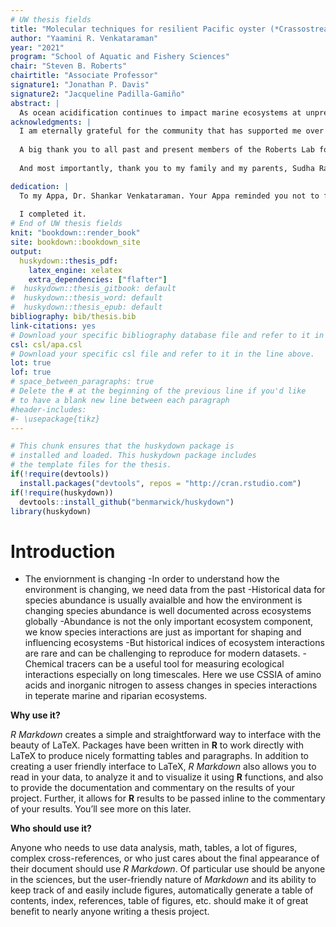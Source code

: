 ```yaml
---
# UW thesis fields
title: "Molecular techniques for resilient Pacific oyster (*Crassostrea gigas*) aquaculture"
author: "Yaamini R. Venkataraman"
year: "2021"
program: "School of Aquatic and Fishery Sciences"
chair: "Steven B. Roberts"
chairtitle: "Associate Professor"
signature1: "Jonathan P. Davis"
signature2: "Jacqueline Padilla-Gamiño"
abstract: |
  As ocean acidification continues to impact marine ecosystems at unprecedented rates, phenotypic plasticity may allow organisms to withstand more stressful conditions. Genomic methods can elucidate molecular mechanisms that contribute to phenotypic plasticity, allowing for a deeper understanding of how physiological processes will be impacted by low pH. My dissertation examines the effects of ocean acidification on the Pacific oyster (*Crassostrea gigas*) stress response and reproduction; elucidate how exposure history impacts phenotype; and explore the role of functional role DNA methylation in somatic and reproductive tissue. I investigated the effect of regional environmental variation on the molecular physiology of *C. gigas* outplanted at five different estuarine sites (four in Puget Sound, one in Willapa Bay) in Washington, USA using gel-free proteomic methods. While there was no difference in survival, or any protein abundances due to pH differences between sites, *C. gigas* outplanted at the site with the highest temperature had significantly higher abundances of antioxidant enzymes and molecular chaperones, elucidating the molecular underpinnings of thermotolerance. In a hatchery setting, I explored the impact of ocean acidification on reproductive maturity and output. A seven week low pH exposure did not affect sex ratio or maturation stage; however, it did significantly affect survival of larvae. Even though adult oysters spent four months in ambient pH conditions between low pH exposure and strip spawning, larvae from females that experienced low pH conditions had significantly higher mortality. Finally, I conducted the first investigations examining the effect of ocean acidification in *C. gigas* methylomes. To investigate the role of environmentally-responsive methylation in reproductive tissue, I analyzed gonad methylomes of female *C. gigas* exposed to low pH. A total of 1,599 differentially methylated loci (DML) were found in gene bodies. The genic DML were associated with cilium movement, development, and cytoskeletal processes, implying a need to regulate cellular growth in the gonad in response to low pH. I then explored the influence of low pH on the somatic tissue methylome using diploid and triploid oyster ctenidia. Differences in ploidy status yielded 154 DML. These ploidy-DML were associated with cell-cell adhesion and dephosphorlylation processes, which are not commonly associated with methylome changes in organisms that undergo natural polyploidization. The 178 pH-DML were associated with processes commonly observed in oysters exposed to ocean acidification, including apoptosis, protein ubiquitination, zinc ion binding, and cytoskeletal processes. In both reproductive and somatic tissue, the enrichment of DML in genes with multiple transcripts could indicate a role for methylation to regulate gene expression via alternative splicing. Investigating the molecular underpinnings of responses to ocean acidification in *C. gigas* will provide a thorough understanding of this global aquaculture product’s ability to withstand future ocean conditions.
acknowledgments: |
  I am eternally grateful for the community that has supported me over the past five years. I cannot thank my adviser, Dr. Steven B. Roberts, enough for his mentorship. He gave me room to grow and think for myself as a scientist, while constantly supporting my goals and advocating for my best interests. He fostered a welcoming, community-oriented lab environment that I will deeply miss. My other committee members — Drs. Jacqueline Padilla-Gamiño, Jonathan P. Davis, Julian D. Olden, and Lauren Buckley — challenged me to think about my work broadly and were always enthusiastic about my work in a way that refreshed my own interests. Although they were not officially part of my committee, Drs. Hollie M. Putnam at the University of Rhode Island and Kathleen E. Lotterhos at Northeastern University taught me so much in our collaborations, and showed me how new faculty members could pursue engaging research while also advocating for better academic environments. 
  
  A big thank you to all past and present members of the Roberts Lab for helping me every time my code didn’t run, teaching me proper pipetting technique, and bringing levity and joy to what can feel like a slog-fest. The SAFS graduate student community has been integral to my time in Seattle; it was a joy to learn, protest, and laugh with you all.
  
  And most importantly, thank you to my family and my parents, Sudha Rajagopalan and Dr. Shankar Venkataraman. I would be nothing without you. Thank you, and I love you.

dedication: |
  To my Appa, Dr. Shankar Venkataraman. Your Appa reminded you not to forget to complete your Ph.D, so that you could do the same for me. 
  
  I completed it.
# End of UW thesis fields
knit: "bookdown::render_book"
site: bookdown::bookdown_site
output: 
  huskydown::thesis_pdf: 
    latex_engine: xelatex
    extra_dependencies: ["flafter"]
#  huskydown::thesis_gitbook: default
#  huskydown::thesis_word: default
#  huskydown::thesis_epub: default
bibliography: bib/thesis.bib
link-citations: yes
# Download your specific bibliography database file and refer to it in the line above.
csl: csl/apa.csl
# Download your specific csl file and refer to it in the line above.
lot: true
lof: true
# space_between_paragraphs: true
# Delete the # at the beginning of the previous line if you'd like
# to have a blank new line between each paragraph
#header-includes:
#- \usepackage{tikz}
---
```


<!--
Above is the YAML (YAML Ain't Markup Language) header that includes a lot of metadata used to produce the document.  Be careful with spacing in this header!

If you'd like to include a comment that won't be produced in your resulting file enclose it in a block like this.
-->

<!--
If you receive a duplicate label error after knitting, make sure to delete the index.Rmd file and then knit again.
-->

```r
# This chunk ensures that the huskydown package is
# installed and loaded. This huskydown package includes
# the template files for the thesis.
if(!require(devtools))
  install.packages("devtools", repos = "http://cran.rstudio.com")
if(!require(huskydown))
  devtools::install_github("benmarwick/huskydown")
library(huskydown)
```

<!-- The {.unnumbered} option here means that the introduction will be "Chapter 0." You can also use {-} for no numbers on chapters. -->

# Introduction {.unnumbered}

- The enviornment is changing
-In order to understand how the environment is changing, we need data from the past
-Historical data for species abundance is usually avaialble and how the environment is changing species abundance is well documented across ecosystems globally
-Abundance is not the only important ecosystem component, we know species interactions are just as important for shaping and influencing ecosystems
-But historical indices of ecosystem interactions are rare and can be challenging to reproduce for modern datasets.
-Chemical tracers can be a useful tool for measuring ecological interactions especially on long timescales.
Here we use CSSIA of amino acids and inorganic nitrogen to assess changes in species interactions in teperate marine and riparian ecosystems.
<!--  If you're still on the fence about using _R Markdown_, check out the resource for newbies available at <https://ismayc.github.io/rbasics-book/> .  -->

**Why use it?**

_R Markdown_ creates a simple and straightforward way to interface with the beauty of LaTeX.  Packages have been written in **R** to work directly with LaTeX to produce nicely formatting tables and paragraphs. In addition to creating a user friendly interface to LaTeX, _R Markdown_ also allows you to read in your data, to analyze it and to visualize it using **R** functions, and also to provide the documentation and commentary on the results of your project.  Further, it allows for **R** results to be passed inline to the commentary of your results.  You'll see more on this later.  

<!--  Having your code and commentary all together in one place has a plethora of benefits! -->

**Who should use it?**

Anyone who needs to use data analysis, math, tables, a lot of figures, complex cross-references, or who just cares about the final appearance of their document should use _R Markdown_. Of particular use should be anyone in the sciences, but the user-friendly nature of _Markdown_ and its ability to keep track of and easily include figures, automatically generate a table of contents, index, references, table of figures, etc. should make it of great benefit to nearly anyone writing a thesis project.

